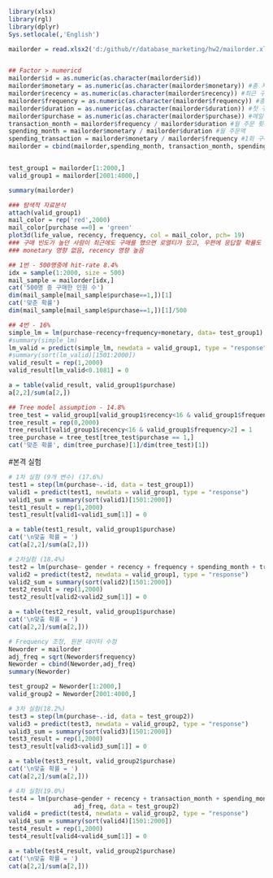 ```R
library(xlsx)
library(rgl)
library(dplyr)
Sys.setlocale(,'English')

```

```R
mailorder = read.xlsx2('d:/github/r/database_marketing/hw2/mailorder.xls', 1)


## Factor > numericd
mailorder$id = as.numeric(as.character(mailorder$id))
mailorder$monetary = as.numeric(as.character(mailorder$monetary)) #총 지출액
mailorder$recency = as.numeric(as.character(mailorder$recency)) #최근 구매
mailorder$frequency = as.numeric(as.character(mailorder$frequency)) #총 구매 건수
mailorder$duration = as.numeric(as.character(mailorder$duration)) #첫 구매
mailorder$purchase = as.numeric(as.character(mailorder$purchase)) #메일구매여부
transaction_month = mailorder$frequency / mailorder$duration #월 주문 횟수
spending_month = mailorder$monetary / mailorder$duration #월 주문액
spending_transaction = mailorder$monetary / mailorder$frequency #1회 구매액
mailorder = cbind(mailorder,spending_month, transaction_month, spending_transaction)


test_group1 = mailorder[1:2000,]
valid_group1 = mailorder[2001:4000,]

summary(mailorder)
```


```R
### 탐색적 자료분석
attach(valid_group1)
mail_color = rep('red',2000)
mail_color[purchase ==0] = 'green'
plot3d(life_value, recency, frequency, col = mail_color, pch= 19)
### 구매 빈도가 높던 사람이 최근에도 구매를 했으면 로열티가 있고, 우편에 응답할 확률도 높음
### monetary 영향 없음, recency 영향 높음
```

```R
## 1번 - 500명중에 hit-rate 8.4%
idx = sample(1:2000, size = 500)
mail_sample = mailorder[idx,]
cat('500명 중 구매한 인원 수')
dim(mail_sample[mail_sample$purchase==1,])[1]
cat('맞춘 확률')
dim(mail_sample[mail_sample$purchase==1,])[1]/500
```

```R
## 4번 - 16%
simple_lm = lm(purchase~recency+frequency+monetary, data= test_group1)
#summary(simple_lm)
lm_valid = predict(simple_lm, newdata = valid_group1, type = "response")
#summary(sort(lm_valid)[1501:2000])
valid_result = rep(1,2000)
valid_result[lm_valid<0.1081] = 0

a = table(valid_result, valid_group1$purchase)
a[2,2]/sum(a[2,])


```
```R

## Tree model assumption - 14.8%
tree_test = valid_group1[valid_group1$recency<16 & valid_group1$frequency>2,]
tree_result = rep(0,2000)
tree_result[valid_group1$recency<16 & valid_group1$frequency>2] = 1
tree_purchase = tree_test[tree_test$purchase == 1,]
cat('맞춘 확률', dim(tree_purchase)[1]/dim(tree_test)[1])

```


#본격 실험 

```r
# 1차 실험 (9개 변수) (17.6%)
test1 = step(lm(purchase~.-id, data = test_group1))
valid1 = predict(test1, newdata = valid_group1, type = "response")
valid1_sum = summary(sort(valid1)[1501:2000])
test1_result = rep(1,2000)
test1_result[valid1<valid1_sum[1]] = 0

a = table(test1_result, valid_group1$purchase)
cat('\n맞출 확률 = ')
cat(a[2,2]/sum(a[2,]))
```

```r
# 2차실험 (18.4%)
test2 = lm(purchase~ gender + recency + frequency + spending_month + transaction_month, data = test_group1)
valid2 = predict(test2, newdata = valid_group1, type = "response")
valid2_sum = summary(sort(valid2)[1501:2000])
test2_result = rep(1,2000)
test2_result[valid2<valid2_sum[1]] = 0

a = table(test2_result, valid_group1$purchase)
cat('\n맞출 확률 = ')
cat(a[2,2]/sum(a[2,]))
```

```r
# Frequency 조정, 원본 데이터 수정
Neworder = mailorder
adj_freq = sqrt(Neworder$frequency)
Neworder = cbind(Neworder,adj_freq)
summary(Neworder)

test_group2 = Neworder[1:2000,]
valid_group2 = Neworder[2001:4000,]

```

```r
# 3차 실험(18.2%)
test3 = step(lm(purchase~.-id, data = test_group2))
valid3 = predict(test3, newdata = valid_group2, type = "response")
valid3_sum = summary(sort(valid3)[1501:2000])
test3_result = rep(1,2000)
test3_result[valid3<valid3_sum[1]] = 0

a = table(test3_result, valid_group2$purchase)
cat('\n맞출 확률 = ')
cat(a[2,2]/sum(a[2,]))
```

```r
# 4차 실험(19.0%)
test4 = lm(purchase~gender + recency + transaction_month + spending_month + 
                  adj_freq, data = test_group2)
valid4 = predict(test4, newdata = valid_group2, type = "response")
valid4_sum = summary(sort(valid4)[1501:2000])
test4_result = rep(1,2000)
test4_result[valid4<valid4_sum[1]] = 0

a = table(test4_result, valid_group2$purchase)
cat('\n맞출 확률 = ')
cat(a[2,2]/sum(a[2,]))
```